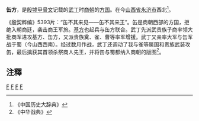 '''缶方'''，是[[殷墟|殷墟]][[甲骨文|甲骨文]]记载的[[武丁|武丁]]时[[商朝|商朝]]的[[方国|方国]]。在今[[山西省|山西省]][[永济市|永济市]]西北<ref>《中国历史大辞典》</ref>。

《殷契粹编》5393片：“缶不其来见——缶不其来王”。缶是商朝西部的方国，拒绝入朝商廷，袭击商王军旅。[[基方|基方]]也起兵与缶方联合。武丁先派武贵族子商率领大批商军进攻基方、缶方，又派贵族奠、雀、曹等率军增援。武丁又亲率大军与缶军战于蜀（今山西西南）。经过数月作战，武丁还调动了我与雀等属国和贵族武装攻缶，最后擒获其首领杀祭商人先王，并将缶与蜀都纳入商朝的版图<ref>《中华战典》</ref>。

==注釋==
{{reflist}}

[[分类:方国|F]]
[[分类:山西历史政权|F]]
[[分类:永济市|F]]
[[分类:运城历史|F]]